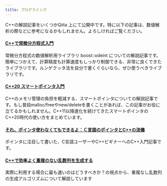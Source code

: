 ```yaml
---
title: プログラミング
---
```


C++の解説記事をいくつかQiita 上にて公開中です。特に以下の記事は、数値解析の際などに参考になるかもしれません。よろしければご覧ください。

#### [C++で常微分方程式入門](https://www.google.com/url?q=https%3A%2F%2Fqiita.com%2Fhmito%2Fitems%2F483445ac0d42fb4428a5&sa=D&sntz=1&usg=AOvVaw25JL7s9nzMo4-QzVKxrfPG)
常微分方程式の数値解析用ライブラリ boost::odeint についての解説記事です。簡単につかえて、計算精度も計算速度もしっかり制御できる、非常に良くできたライブラリです。ルンゲクッタ法を自分で書くぐらいなら、ぜひ使うべきライブラリです。

#### [C++20 スマートポインタ入門](https://qiita.com/hmito/items/9b35a2438a8b8ee4b5af)
C++のメモリ管理の負担を軽減する、スマートポインタについての解説記事です。もし普段malloc/freeやnew/deleteを書くことがあれば、この記事がお役に立てるかもしれません。C++11以降進化を続けてきたスマートポインタのC++20時代の使い方をまとめています。

#### [それ、ポインタ使わなくてもできるよ：Ｃ言語のポインタとC++の流儀](https://qiita.com/hmito/items/44925fca9fca74e78f61)
ポインタに注目して書いた、C言語ユーザーやC++ビギナーへのC++入門記事です。

#### [C++で効率よく重複のない乱数列を生成する](https://qiita.com/hmito/items/9f4bdc8442b6f6b3c7bc)
実際に利用する場合に最も速いのはどうすべきか？の視点から、重複なし乱数列の生成アルゴリズムについて解説しています 
